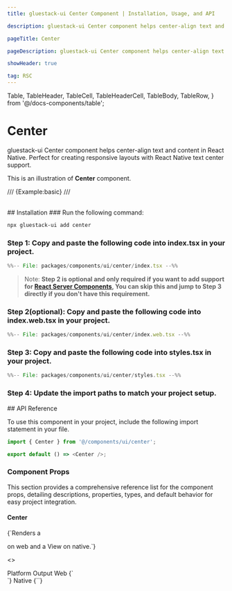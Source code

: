 ```yaml
---
title: gluestack-ui Center Component | Installation, Usage, and API

description: gluestack-ui Center component helps center-align text and content in React Native. Perfect for creating responsive layouts with React Native text center support.

pageTitle: Center

pageDescription: gluestack-ui Center component helps center-align text and content in React Native. Perfect for creating responsive layouts with React Native text center support.

showHeader: true

tag: RSC
---
```


  Table,
  TableHeader,
  TableCell,
  TableHeaderCell,
  TableBody,
  TableRow,
} from '@/docs-components/table';

# Center

gluestack-ui Center component helps center-align text and content in React Native. Perfect for creating responsive layouts with React Native text center support.

This is an illustration of **Center** component.

/// {Example:basic} ///

<br />
## Installation

<Tabs>
<TabItem label="CLI">
### Run the following command:

```bash
npx gluestack-ui add center
```

</TabItem>
<TabItem label="Manual">

### Step 1: Copy and paste the following code into index.tsx in your project.

```jsx
%%-- File: packages/components/ui/center/index.tsx --%%
```

> Note: **Step 2 is optional and only required if you want to add support for [React Server Components](https://vercel.com/blog/understanding-react-server-components), You can skip this and jump to Step 3 directly if you don't have this requirement.**

### Step 2(optional): Copy and paste the following code into index.web.tsx in your project.

```jsx
%%-- File: packages/components/ui/center/index.web.tsx --%%
```

### Step 3: Copy and paste the following code into styles.tsx in your project.

```jsx
%%-- File: packages/components/ui/center/styles.tsx --%%
```

### Step 4: Update the import paths to match your project setup.

</TabItem>
</Tabs>
## API Reference

To use this component in your project, include the following import statement in your file.

```ts
import { Center } from '@/components/ui/center';
```

```ts
export default () => <Center />;
```

### Component Props

This section provides a comprehensive reference list for the component props, detailing descriptions, properties, types, and default behavior for easy project integration.

#### Center

<p>{`Renders a <div /> on web and a View on native.`}</p>

<>
  <Table>
    <TableHeader>
      <TableHeaderCell>Platform</TableHeaderCell>
      <TableHeaderCell>Output</TableHeaderCell>
    </TableHeader>
    <TableBody>
      <TableRow>
        <TableCell>
          <InlineCode>Web</InlineCode>
        </TableCell>
        <TableCell>{`<div />`}</TableCell>
      </TableRow>
      <TableRow>
        <TableCell>
          <InlineCode>Native</InlineCode>
        </TableCell>
        <TableCell>{`<View />`}</TableCell>
      </TableRow>
    </TableBody>
  </Table>
</>
